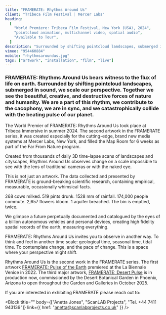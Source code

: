 ```yaml
---
title: "FRAMERATE: Rhythms Around Us"
client: "Tribeca Film Festival | Mercer Labs"
heading:
  [
    "World Premiere: Tribeca Film Festival, New York (USA), 2024",
    "pointcloud animation, multichannel video, spatial audio",
    "Available to Tour",
  ]
description: "Surrounded by shifting pointcloud landscapes, submerged in sound, we scale our perspective."
vimeo: "954460884"
mobile: "rhythmsaroundus.jpg"
tags: ["artwork", "installation", "film", "live"]
---
```



### FRAMERATE: Rhythms Around Us bears witness to the flux of life on earth. Surrounded by shifting pointcloud landscapes, submerged in sound, we scale our perspective. Together we see the beautiful, creative, and destructive forces of nature and humanity. We are a part of this rhythm, we contribute to the cacophony, we are in sync, and we catastrophically collide with the beating pulse of our planet.

The World Premier of FRAMERATE: Rhythms Around Us took place at Tribeca Immersive in summer 2024. The second artwork in the FRAMERATE series, it was created especially for the cutting-edge, brand new media systems at Mercer Labs, New York, and filled the Map Room for 6 weeks as part of the Far From Nature program.

<ImageMagic href="Body_Rythms_1.jpg" caption="Photo credit: ScanLAB Projects" />
Created from thousands of daily 3D time-lapse scans of landscapes and cityscapes,
Rhythms Around Us observes change on a scale impossible to see with the lens of traditional
cameras or with the naked eye.

This is not just an artwork. The data collected and presented by FRAMERATE is ground-breaking scientific research, containing empirical, measurable, occasionally whimsical facts.

268 cows milked. 519 pints drunk. 1528 mm of rainfall. 174,000 people commute. 2,657 flowers bloom. 1 aquifer breached. The bin is emptied, twice.

We glimpse a future perpetually documented and catalogued by the eyes of a billion autonomous vehicles and personal devices, creating high fidelity spatial records of the earth, measuring everything.

FRAMERATE: Rhythms Around Us invites you to observe in another way. To think and feel in another time scale: geological time, seasonal time, tidal time. To contemplate change, and the pace of change. This is a space where your perspective might shift.

Rhythms Around Us is the second work in the FRAMERATE series. The first artwork [FRAMERATE: Pulse of the Earth](/projects/pulse-of-the-earth) premiered at the La Biennale Venice in 2022. The third major artwork, [FRAMERATE: Desert Pulse](/projects/desert-pulse) is in production now, commissioned by the Desert Botanical Garden in Phoenix, Arizona to open throughout the Garden and Galleries in October 2025.

If you are interested in exhibiting FRAMERATE please reach out to:

<Block
  title=""
  body={["Anetta Jones", "ScanLAB Projects", "Tel. +44 7411 943139"]}
  link={{ href: "anetta@scanlabprojects.co.uk" }}
/>

<ImageMagic href="download.jpg" caption="Photo credit: ScanLAB Projects" />
<ImageMagic
  href="Body_Rythms_3.jpg"
  caption="Photo credit: Anjelica Jardiel
"
/>
<ImageMagic
  href="Body_Rythms_5.jpg"
  caption="Photo credit: Anjelica Jardiel
"
/>
<ImageMagic href="RhythmsAroundUs_Poster2.jpg" />
